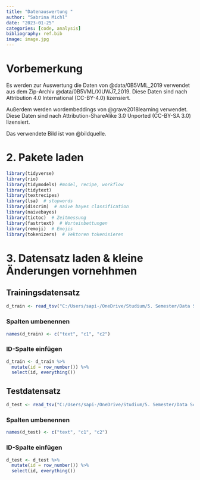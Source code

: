 ```yaml
---
title: "Datenauswertung "
author: "Sabrina Michl"
date: "2023-01-25"
categories: [code, analysis]
bibliography: ref.bib
image: image.jpg
---
```


# Vorbemerkung

Es werden zur Auswertung die Daten von @data/0B5VML_2019 verwendet aus dem Zip-Archiv @data/0B5VML/XIUWJ7_2019. Diese Daten sind nach Attribution 4.0 International (CC-BY-4.0) lizensiert.

Außerdem werden wordembeddings von @grave2018learning verwendet. Diese Daten sind nach Attribution-ShareAlike 3.0 Unported (CC-BY-SA 3.0) lizensiert.

Das verwendete Bild ist von @bildquelle.


# 2. Pakete laden



```r
library(tidyverse)
library(rio)
library(tidymodels) #model, recipe, workflow
library(tidytext)
library(textrecipes)
library(lsa)  # stopwords
library(discrim)  # naive bayes classification
library(naivebayes)
library(tictoc)  # Zeitmessung
library(fastrtext)  # Worteinbettungen
library(remoji)  # Emojis
library(tokenizers)  # Vektoren tokenisieren
```

# 3. Datensatz laden & kleine Änderungen vornehhmen

## Trainingsdatensatz

```r
d_train <- read_tsv("C:/Users/sapi-/OneDrive/Studium/5. Semester/Data Science II/Data_Science_Blog/daten/germeval2018.training.txt", col_names = FALSE)
```

### Spalten umbenennen

```r
names(d_train) <- c("text", "c1", "c2")
```

### ID-Spalte einfügen

```r
d_train <- d_train %>% 
  mutate(id = row_number()) %>% 
  select(id, everything())
```

## Testdatensatz

```r
d_test <- read_tsv("C:/Users/sapi-/OneDrive/Studium/5. Semester/Data Science II/Data_Science_Blog/daten/germeval2018.test.txt", col_names = FALSE)
```

### Spalten umbenennen

```r
names(d_test) <- c("text", "c1", "c2")
```

### ID-Spalte einfügen

```r
d_test <- d_test %>% 
  mutate(id = row_number()) %>% 
  select(id, everything())
```

# 
